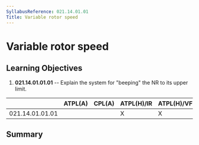 ```yaml
---
SyllabusReference: 021.14.01.01
Title: Variable rotor speed
---
```


# Variable rotor speed

## Learning Objectives

1.  **021.14.01.01.01** -- Explain the system for "beeping" the NR to its upper
    limit.

|                 | ATPL(A) | CPL(A) | ATPL(H)/IR | ATPL(H)/VFR | CPL(H) | IR  | CBIR(A) |
| --------------- | ------- | ------ | ---------- | ----------- | ------ | --- | ------- |
| 021.14.01.01.01 |         |        | X          | X           | X      |     |         |

## Summary
